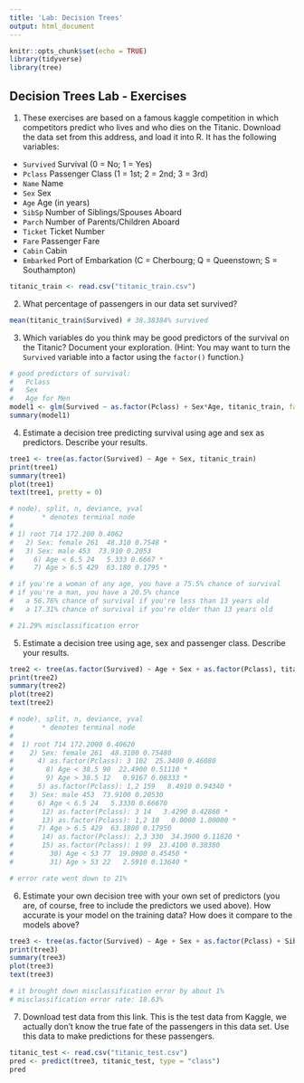 ```yaml
---
title: 'Lab: Decision Trees'
output: html_document
---
```


```r
knitr::opts_chunk$set(echo = TRUE)
library(tidyverse)
library(tree)
```

## Decision Trees Lab - Exercises

1. These exercises are based on a famous kaggle competition in which competitors predict who lives and who dies on the Titanic. Download the data set from this address, and load it into R. It has the following variables:

+ `Survived` Survival (0 = No; 1 = Yes)
+ `Pclass` Passenger Class (1 = 1st; 2 = 2nd; 3 = 3rd)
+ `Name` Name
+ `Sex` Sex
+ `Age` Age (in years)
+ `SibSp` Number of Siblings/Spouses Aboard
+ `Parch` Number of Parents/Children Aboard
+ `Ticket` Ticket Number
+ `Fare` Passenger Fare
+ `Cabin` Cabin
+ `Embarked` Port of Embarkation (C = Cherbourg; Q = Queenstown; S = Southampton)

```r

titanic_train <- read.csv("titanic_train.csv")

```

2. What percentage of passengers in our data set survived?

```r

mean(titanic_train$Survived) # 38.38384% survived

```

3. Which variables do you think may be good predictors of the survival on the Titanic? Document your exploration. (Hint: You may want to turn the `Survived` variable into a factor using the `factor()` function.)

```r

# good predictors of survival:
#   Pclass
#   Sex
#   Age for Men
model1 <- glm(Survived ~ as.factor(Pclass) + Sex*Age, titanic_train, family = "binomial")
summary(model1)

```

4. Estimate a decision tree predicting survival using age and sex as predictors. Describe your results.

```r

tree1 <- tree(as.factor(Survived) ~ Age + Sex, titanic_train)
print(tree1)
summary(tree1)
plot(tree1)
text(tree1, pretty = 0)

# node), split, n, deviance, yval
#       * denotes terminal node
# 
# 1) root 714 172.200 0.4062  
#   2) Sex: female 261  48.310 0.7548 *
#   3) Sex: male 453  73.910 0.2053  
#     6) Age < 6.5 24   5.333 0.6667 *
#     7) Age > 6.5 429  63.180 0.1795 *

# if you're a woman of any age, you have a 75.5% chance of survival
# if you're a man, you have a 20.5% chance 
#   a 56.76% chance of survival if you're less than 13 years old
#   a 17.31% chance of survival if you're older than 13 years old

# 21.29% misclassification error
```

5. Estimate a decision tree using age, sex and passenger class. Describe your results.

```r

tree2 <- tree(as.factor(Survived) ~ Age + Sex + as.factor(Pclass), titanic_train)
print(tree2)
summary(tree2)
plot(tree2)
text(tree2)

# node), split, n, deviance, yval
#       * denotes terminal node
# 
#  1) root 714 172.2000 0.40620  
#    2) Sex: female 261  48.3100 0.75480  
#      4) as.factor(Pclass): 3 102  25.3400 0.46080  
#        8) Age < 38.5 90  22.4900 0.51110 *
#        9) Age > 38.5 12   0.9167 0.08333 *
#      5) as.factor(Pclass): 1,2 159   8.4910 0.94340 *
#    3) Sex: male 453  73.9100 0.20530  
#      6) Age < 6.5 24   5.3330 0.66670  
#       12) as.factor(Pclass): 3 14   3.4290 0.42860 *
#       13) as.factor(Pclass): 1,2 10   0.0000 1.00000 *
#      7) Age > 6.5 429  63.1800 0.17950  
#       14) as.factor(Pclass): 2,3 330  34.3900 0.11820 *
#       15) as.factor(Pclass): 1 99  23.4100 0.38380  
#         30) Age < 53 77  19.0900 0.45450 *
#         31) Age > 53 22   2.5910 0.13640 *

# error rate went down to 21%
```

6. Estimate your own decision tree with your own set of predictors (you are, of course, free to include the predictors we used above). How accurate is your model on the training data? How does it compare to the models above?

```r

tree3 <- tree(as.factor(Survived) ~ Age + Sex + as.factor(Pclass) + SibSp + Parch, titanic_train)
print(tree3)
summary(tree3)
plot(tree3)
text(tree3)

# it brought down misclassification error by about 1%
# misclassification error rate: 18.63%
```

7. Download test data from this link. This is the test data from Kaggle, we actually don't know the true fate of the passengers in this data set. Use this data to make predictions for these passengers.

```r

titanic_test <- read.csv("titanic_test.csv")
pred <- predict(tree3, titanic_test, type = "class")
pred

```